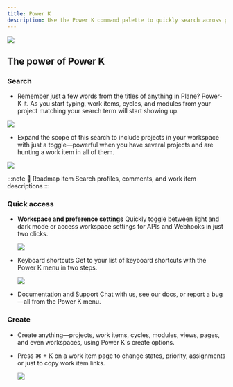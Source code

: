 ```yaml
---
title: Power K
description: Use the Power K command palette to quickly search across projects, access settings, create new items, and navigate efficiently with keyboard shortcuts.
---
```


![](https://media.docs.plane.so/power-k/power-k1.webp#center)

## The power of Power K

### Search

- Remember just a few words from the titles of anything in Plane? Power-K it. As you start typing, work items, cycles, and modules from your project matching your search term will start showing up.

![](https://media.docs.plane.so/power-k/power-k2.webp#center)

- Expand the scope of this search to include projects in your workspace with just a toggle—powerful when you have several projects and are hunting a work item in all of them.

![](https://media.docs.plane.so/power-k/power-k3.webp#center)

:::note
🎯
Roadmap item
Search profiles, comments, and work item descriptions
:::

### Quick access

- **Workspace and preference settings**
  Quickly toggle between light and dark mode or access workspace settings for APIs and Webhooks in just two clicks.

  ![](https://media.docs.plane.so/power-k/power-k4.webp#center)

- Keyboard shortcuts
  Get to your list of keyboard shortcuts with the Power K menu in two steps.

  ![](https://media.docs.plane.so/power-k/power-k5.webp#center)

- Documentation and Support
  Chat with us, see our docs, or report a bug—all from the Power K menu.

### Create

- Create anything—projects, work items, cycles, modules, views, pages, and even workspaces, using Power K's create options.
- Press ⌘ + K on a work item page to change states, priority, assignments or just to copy work item links.

  ![](https://media.docs.plane.so/power-k/power-k6.webp#center)
